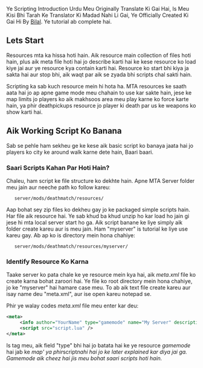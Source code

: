 Ye Scripting Introduction Urdu Meu Originally Translate Ki Gai Hai, Is Meu Kisi Bhi Tarah Ke Translator Ki Madad Nahi Li Gai, Ye Officially Created Ki Gai Hi By [[/User:Bilal.md|Bilal]]. Ye tutorial ab complete hai.
==Lets Start==

Resources mta ka hissa hoti hain. Aik resource main collection of files hoti hain, plus aik meta file hoti hai jo describe karti hai ke kese resource ko load kiye jai aur ye resource kya contain karti hai. Resource ko start bhi kiya ja sakta hai aur stop bhi, aik waqt par aik se zyada bhi scripts chal sakti hain.

Scripting ka sab kuch resource mein hi hota ha. MTA resources ke saath aata hai jo ap apne game mode meu chahain to use kar sakte hain, jese ke map limits jo players ko aik makhsoos area meu play karne ko force karte hain, ya phir deathpickups resource jo player ki death par us ke weapons ko show karti hai.
{{tip|Lua scripting ke liye ap ka first step lua editor hona chahiye. Ye scripting ko bohat easy bana deta hai. Ham recommend in ko karte hain, [http://www.sublimetext.com/ Sublime Text], [http://notepad-plus.sourceforge.net/uk/site.htm Notepad++] or [http://luaedit.sourceforge.net/ LuaEdit]. Aik aur unofficial mta sa script editor bhi hai [[/MTASE.md|MTA Script Editor]].}}

==Aik Working Script Ko Banana==
Sab se pehle ham sekheu ge ke kese aik basic script ko banaya jaata hai jo players ko city ke around walk karne dete hain, Baari baari.
===Saari Scripts Kahan Par Hoti Hain?===
Chaleu, ham script ke file structure ko dekhte hain. Apne MTA Server folder meu jain aur neeche path ko follow kareu:

	server/mods/deathmatch/resources/

Aap bohat sey zip files ko dekheu gay jo ke packaged simple scripts hain. Har file aik resource hai. Ye sab khud ba khud unzip ho kar load ho jain gi jese hi mta local server start ho ga. Aik script banane ke liye simply aik folder create kareu aur is meu jain. Ham "myserver" is tutorial ke liye use kareu gay.
Ab ap ko is directory mein hona chahiye: 

	server/mods/deathmatch/resources/myserver/

===Identify Resource Ko Karna===
Taake server ko pata chale ke ye resource mein kya hai, aik ''meta.xml'' file ko create karna bohat zaroori hai. Ye file ko root directory mein hona chahiye, jo ke "myserver" hai hamare case meu. To ab aik text file create kareu aur isay name deu "meta.xml", aur ise open kareu notepad se.

Phir ye walay codes ''meta.xml'' file meu enter kar deu:
<syntaxhighlight lang="xml">
<meta>
     <info author="YourName" type="gamemode" name="My Server" description="My first MTA server" />
     <script src="script.lua" />
</meta>
</syntaxhighlight>
Is ''<info />'' tag meu, aik field "type" bhi hai jo batata hai ke ye resource ''gamemode'' hai jab ke ''map' ya phir ''script'' nahi hai jo ke later explained kar diya jai ga. Gamemode aik cheez hai jis meu bohat saari scripts hoti hain.
''<script />'' tag batata hai ke is script meu konsi files hain, jo ke ham agge banaain gay.
===Aik Simple Script Ko Banana===
Is baat ka khyaal rakheu ke ''<script />'' tag aik aur .lua file ke andar nahi hota, ye ussi directory mein hota hai jahan par meta.xml hota hai. Ab ap ye code ko copy aur paste kar sakte hain script.lua mein.
<syntaxhighlight lang="lua">
local spawnX, spawnY, spawnZ = 1959.55, -1714.46, 10
function joinHandler()
	spawnPlayer(source, spawnX, spawnY, spawnZ)
	fadeCamera(source, true)
	setCameraTarget(source, source)
	outputChatBox("Welcome to My Server", source)
end
addEventHandler("onPlayerJoin", getRootElement(), joinHandler)
</syntaxhighlight>
Ye script ap ko coordinate (x, y, z) pe saw kare gi, jab ap game ko join kareu gay. Is baat ka khyaal rahe ke ''fadecamera'' function zaroor hona chahiye warna ap ko sirf black screen hi dikhai de gi. Is ke saath saath ap camera target bhi set karna ho ga, warna saare players sirf sky ko hi dekh paain ge.

''source'' variable batata hai ke kis ne event ko trigger kiya hai. Jab koi player join karta hai, ap is code ko ye pata lagane ke liye use kar sakte hain ke kis ne join kiya hai. So ye spawn hameu kisi random player pe nahi kare gi.

Agar ham gor se dekhey [[/addEventHandler.md|addEventHandler]] ko, to ap ko 3 cheezeu nazar aain gi, 'onPlayerJoin', jo batata hai jab event ko trigger kiya jaata hai. 'getRootElement()', jo batata hai ke kya/kis par ye trigger kiya jaa sakta hai. Aur 'joinHandler' jo batata hai ke konsa function trigger ho ga jab ham event ko trigger kareu gay. Aur details agge explain ki jain gi aik aur example main, ab ham server ko start karte hain aur script ko try karte hain!

===Script Ko Chalana===
Server ko start karne ke liye, ap ko simply chalana hai excutable jo ke server directory main hai. Stats ki list sab se pehle show ho gi, is baat ka khyaal rakheu ke port number, ap ko game join karne ke liye chahiye ho ga. Phir server saari resources ko load kar leta hai aur phir "Ready to accept connections!"
Connect karne se pehle, ap ko gamemode run karna bohat zaroori hai. Type kareu "start myserver" aur enter press kareu. Server gamemode ko start kar de ga jo ap ne abhi banaya, aur ab se koi errors aur warnings bhi show kare ga. Ab ap MTA ko start kareu, aur "Quick Connect" main apnay IP adress se connect kareu. Agar sab kuch theek hota hai, kuch der baad ap ka character streets pe walk kar raha ho ga Los Santos ki.

Ab aage ham command daleu gay jo players vehicle ko spawn karne ke liye use kar sakte hain apne position pe. Ap shaid is ko skip kar deu aur check kareu [[/Map_manager.md|Map Manager]], jo is tutorial ko continue karta hai. Is tutorial ki aik aur branch bhi hai, [[/Introduction to Scripting GUI.md|Introduction to Scripting GUI]], ap is ko follow kar sakte hain aur pata chala sakte hain ke kese MTA Graphical User Interface MTA meu draw ki jaati hai aur kese script ki jaati hai.

==Aik Simple Command Ko Banana==
Chaleu ham dobarah ''script.lua'' content meu jaate hain. Jese ke ooper mention kiya, ham chahtay hain ke command par hamaray saath aik vehicle spawn go, sab se pehle hameu aik function banana ho ga, jis ko ham call kareu ge aur aik command handler jo command ko create karta hai.

<syntaxhighlight lang="lua">
-- Function ko banain, jo command handler ko call karta hai in arguments sey: thePlayer, command, vehicleModel
function createVehicleForPlayer(thePlayer, command, vehicleModel)
   -- Vehicle ko banana aur doosri cheezeu.
end

-- Command handler ko banana.
addCommandHandler("createvehicle", createVehicleForPlayer)
</syntaxhighlight>
''Note: Function names click able hote hain wiki par, in ko click kareu in ke baare meu information haasil karne ke liye''

====Command Handlers Ke Baare Meu====
Pehla argument command handler ke baare meu command ka name hai jo ke player ko enter karne ke liye allow kare gi. Doosra argument function hai jo ye call kare ga, is case meu ''createVehicleForPlayer''
Agar ap ka already scripting meu experience hai, ap ko is tarah ke function ke baare meu pata ho ga:
<syntaxhighlight lang="lua">
functionName(argument1, argument2, argument3, ..)
</syntaxhighlight>
<syntaxhighlight lang="lua">
functionName(thePlayer, commandName, argument3, ..)
</syntaxhighlight>
Agar ham gor se dekheu above example ko, ham dekh sakhte hain argument1 jo ke thePlayer hai aur argument2 commandName hai. thePlayer woh hai jis ne command ko type kiya ho ga. Isi liye ap jo bhi isay kaheu, variable contain kare ga player jis ne is command ko activate kiya ho ga. commandName woh hai jo player ne type ki ho gi. Agar woh type kareu "/greet", ye argument contain kare ga "greet". Argument 3 aik extra line hai jo ham ne type ki hai. Ham is ke baare meu seekheu ge thora sa aage. Is ko naa bhooleu ke first 2 arguments, standard arguments hain, lekin ap is ko koi bhi name de sakte hain.

Ham ne call kiya [[/addCommandHandler.md|addCommandHandler]] ko is way mein aur jab se ''createVeicleForPlayer'' aik function hai, ye bhi us tareeqay se call kiya jaa sakta hai. Lekin ham us ke liye command handler use kar rahe hain, jo ke aik similar manner meu isse call karta hai.
Aik example: Koi type karta hai "createvehicle 468" game meu, console meu Sanchez ko spawn karne ke liye, Command handler call karta hai createVehicleForPlayer function ko, jese ''''if'''' ham code ke is line ko script meu leu gay:
<syntaxhighlight lang="lua">
createVehicleForPlayer(thePlayer,"createvehicle","468") -- thePlayer player element hai, woh jis ne ye command type ki.
</syntaxhighlight>
Jese ke ham dekh sakte hain, ye bohat se parameters provide karta hai: woh player jis ne is command ko call ki, woh command jo us ne enter ki aur text us ke baad jo us ko dikha, is case meu "468" vehicle id hai Sanchez ki. Pehle 2 parameters sae hain all command handlers ke saath, jo ke aap read kar sakte hain [[/addEventHandler.md|addEventHandler]] page par. Is fact ke liye, aap ko at least 2 parameters ko define karna hota hai jo ap us ke baad use karte hain.

''Note: Aap ko command handler ko add karna hota hai, handler function ko define karne ke baad, warne ye isse find nahi kar paai ga.''

====Function Ko Write Karna====
Function ko fill karne ke liye, jo ham ne banaya, hameu sochna pare ga ke hameu kya karna hai:
* Player ki position ka pata chalana hai, taake hameu pata ho ke ham ne vehicle ko kahan spawn karna hai (Ham chahtay hain ke vehicle player ke saath spawn ho)
* Calucate position ko karna zaroori hai jahan par ham ne vehicle ko spawn karna hai. (Ham nahi chahtay ke vehicle player ke ooper spawn ho)
* Vehicle ko spawn karna hai.
* Check karna hai ke vehicle spawn hua hai ke nahi, aur aik message ko output karna hai.

Apne goals ko achieve karne ke liye, hameu bohat se functions use karne pareu gay. Functions ko find karne ke liye, hameu visit karna chahiye [[/Scripting_Functions.md|Sserver Functions List]] Sab se pehle hameu aik function chahiye player ki position ka pata lagaane ke liye. Jab se players elements hain, ham sab se pehle jump karte hain '''Element functions''' jahan par hameu pata chalta hai [[/getElementPosition.md|getElementPosition]] function ke baate meu. Function name ko click karne ke baad, hameu function ki description pata chal jai gi. Wahan par ham syntax dekh sakte hain, ye kya return karti hai aur usually aik example. Syntax hameu batata hai ke kon se arguments ham kar sakte hain aur karne hain submit.
[[/getElementPosition.md|getElementPosition]] ke liye syntax ye hai:
<syntaxhighlight lang="lua">
float, float, float getElementPosition ( element theElement )
</syntaxhighlight>

Ye 3 ''float'' function name ke front meu jo hain, ye return type hain. Is case meu, is ka matlab ye hai ke ye function 3 floating point numbers ko return karta hai. (x, y aur z), ap un arguments ko dekh sakte hain jo ap ne submit karne hain. Is case meu sirf element jis ki position ap janana chahtay hain, woh hamari example meu player hai.
<syntaxhighlight lang="lua">
function createVehicleForPlayer(thePlayer, command, vehicleModel)
	-- get the position and put x, y, z variables.
	-- (local ka matlab hai, variables jo only hote hain current scope main, is case meu, the function)
	local x,y,z = getElementPosition(thePlayer)
end
</syntaxhighlight>

Aage ham ye pakka karna chahtay hain ke ye vehicle player ke ooper spawn na ho, is liye ham 5 units add kareu gay ''x'' variable meu, jo vehicle ko player kay east main spawn kare ga.

<syntaxhighlight lang="lua">
function createVehicleForPlayer(thePlayer, command, vehicleModel)
	local x,y,z = getElementPosition(thePlayer) -- Player ki position ko pata chalanay key liye ye use hota hai.
	x = x + 5 -- 5 units ko add karna hai x meu.
end
</syntaxhighlight>

Ab hameu aik aur function chahiye jis se aik vehicle spawn ho. Isi liye, aik baar phir ham search kareu gay [[/Scripting_Functions.md|Server Functions List]] Jab se ham vehicles kay baare meu baat kar rahe hain, '''Vehicle functions''' section meu, ham choose kareu gay [[/createVehicle.md|createVehicle]] ko. Is function kay syntax meu, hamaray paas sirf aik return type hai, jo ke zyada common hai. Hum ne ye bhi dekha ke kuch arguments [ ] se close huay hain, matlab ye optional hain.
Hamaray paas already woh saare arguments hain jo hameu [[/createVehicle.md|createVehicle]] ke liye chahiyain, hamaray function meu. Woh position jo ham ne abhi calculate ki ''x, y, z'' variables main, aur model id jo ham ne provice ki thi command ke through ("createvehicle 468") aur ham function ko access kar sakte hain as ''vehicleModel'' variable.
<syntaxhighlight lang="lua">
function createVehicleForPlayer(thePlayer, command, vehicleModel)
	local x,y,z = getElementPosition(thePlayer) -- get the position of the player
	x = x + 5 -- add 5 units to the x position
	-- create the vehicle and store the returned vehicle element in the ''createdVehicle'' variable
	local createdVehicle = createVehicle(tonumber(vehicleModel),x,y,z)
end
</syntaxhighlight>

Of course ye code ko improve kiya jaa sakta hai bohat say ways mein, lekin ham aik check banana chahtay hain ke ye vehicle create hui thi ya nahi. Jese ke ham read kar sakte hain [[/createVehicle.md|createVehicle]] page par, '''Returns''' ke neeche, function return hota hai, ''false'', jab ye vehicle ko create nahi kar paya tha. Hum ''createVehicle'' variable ki value ko check karte hain.

Ab hamare paas poori complete script hai:
<syntaxhighlight lang="lua">
function createVehicleForPlayer(thePlayer, command, vehicleModel)
	local x,y,z = getElementPosition(thePlayer) -- get the position of the player
	x = x + 5 -- add 5 units to the x position
	local createdVehicle = createVehicle(tonumber(vehicleModel),x,y,z)
	-- check if the return value was ''false''
	if (createdVehicle == false) then
		-- if so, output a message to the chatbox, but only to this player.
		outputChatBox("Failed to create vehicle.",thePlayer)
	end
end
addCommandHandler("createvehicle", createVehicleForPlayer)
</syntaxhighlight>

Jese ke ap ko pata hai, ham ne aik naya function introduce kiya hai [[/outputChatBox.md|outputChatBox]].Ap ab functions ke documentation pages ko khud dekh sakte hain.Zyada advanced scripting kay liye, check kareu [[/Map_manager.md|Map Manager]].
==Ap Ko Kya Pata Hona Chahiye==
Ap ne pehle hi resources, command handlers aur functions ko find karne ke baare meu parha hai documentation kay first paragraph mein. Lekin abhi bohat kuch learn karna rahta hai. Ye section ap ko short overview de ga in cheezou kay baate meu, aur related links ko bhi add kiya jai ga.
===Clientside Aur Serverside Scripts=== 
Shaid ap ne kabhi (server/cilent) kay baare meu suna ho mta sa wiki par. MTA ki kuch coding server sided karni parti hai aur kuch cilent sided. Jese ke aik GUI - Graphical User Interface, kuch cilent sided is liye hoti hain kyun ke woh cilent sided zyada behtar cilentsided kaam karti hain, ya phir server sided sahi tarha kaam nahi karti hain. Lekin zyada tar functions mta ke server sided hi kaam karte hain.

Zyada tar scripts jo ap banin gay jese ke gamemodes, maps, server sided hi hon gi, jese ke ham ne likhi thi first section mein. Agar kuch server side kaam nahi karta, to ap ko us ko cilent sided banana ho ga. Cilent Sided script kay liye aap ko ordinary script file create karni ho gi, jis ko ap name deu gay ''cilent.lua'' aur is ko meta meu bhi add kareu gey, is tarah:
<syntaxhighlight lang="xml">
<script src="client.lua" type="client" />
</syntaxhighlight>
''type'' ko agar aap add nahi kareu gey to woh automatically server side ban jai ga, is liye a ko batana parhey ga ke ye cilent sided script hai meta.xml meu. Cilent sided script download ho jai gi player ke computer meu jab woh join kare ga server ko. Is ke baare meu parhein zyada idhar [[/Client side scripts.md|Client side scripts]].

===Mushkil Resources Ke Baare Meu===
Pechla section meu briefly explain kar diya hai ke cilent sided scripts ko kese add karte hain resource mein, lekin abhi bohat kuch possible hai. Jese ke ooper bataya, ham kisi bhi tarha ki resource bana sakte hain. Chaleu kuch theortical resources ko dekhte hain. ''meta.xml'' ko dekh kar hameu pata chalta hai ke ye resource kya kar sakti hai.

====Pehle Example - Utility Script====
<syntaxhighlight lang="xml">
/admin_commands
	/meta.xml
	/commands.lua
	/client.lua
</syntaxhighlight>
<syntaxhighlight lang="xml">
<meta>
	<info author="Someguy" description="admin commands" />
	<script src="commands.lua" />
	<script src="client.lua" type="client" />
</meta>
</syntaxhighlight>

* ''commands.lua'' admin commands provide karti hai, jese ban karna player ko, mute karna ya kuch aur jo admins kar sakte hain.
* ''client.lua'' aik gui provide karti hai jahan se ham actions ko perfom zyada asaani se kar paate hain.

Ye aik example hai jo har waqt run ho rahi hoti hai, aur ye bohat useful hai poorey game mode experience mein aur ye gameplay ke doraan interfere bhi nahi karti, jab tak koi admin action ko perform nahi karta.

====Doosri Example - Aik Gamemode====
<syntaxhighlight lang="xml">
/counterstrike
	/meta.xml
	/counterstrike.lua
	/buymenu.lua
</syntaxhighlight>
<syntaxhighlight lang="xml">
<meta>
	<info author="Someguy" description="Counterstrike remake" type="gamemode" />
	<script src="counterstrike.lua" />
	<script src="buymenu.lua" type="client" />
</meta>
</syntaxhighlight>

*  ''counterstrike.lua'' contain karta hai neeche diye gayi huay features:
** Players ko allow karti hai ke woh apni team ko choose kar paiin.
** Players ko weapons deti hai, targets aur instructions bhi deti hai.
** Game rules ko define karti hai, example ke tor par kab round end hota hai aur kya hota hai jab player mar jata hai.
** .. aur shaid more features.
* ''buymenu.lua'' aik cilentside script hai jo aik menu ko create karti hai weapons ko buy karne ke liye.

Is example ko game mode kehte hain, jab se ye sirf gameplay se interfere nahi karti, balke rules ko define bhi karti hai. ''type'' batata hai ke ye example work kari hai [[/Map manager.md|Map manager]] kay saath.
Is ka ye bhi matlab hai ke ye game mode map kay bagair nahi work karta. Gamemode ko hamesha generic hona chahiye. Next example meu aik map start hota hai.

====Teesri Example - Aik Map====
<syntaxhighlight lang="xml">
/cs-airport
	/meta.xml
	/airport.map
	/airport.lua
</syntaxhighlight>
<syntaxhighlight lang="xml">
<meta>
	<info author="Someguy" description="Counterstrike airport map" type="map" gamemodes="counterstrike" />
	<map src="airport.map" />
	<script src="airport.lua" />
</meta>
</syntaxhighlight>

* ''airport.map'' XML file information provide karti hai map ke baare meu.
** Players ko kahan spawn hona chahiye, konse weapons meu hona chahiye.
** Targets konse hain.
** Weather, World Time, Timelimit
** Vehicles ko provide karna.
* ''airport.lua'' shaid contain kareu map-specific cheezeu, jin meu shaid hon:
** Kuch cheez ka explode hona agar kuch specific hota hai.
** Custom objects ko banana ya move karna.
** Aur kuch jo ap soch sakte hain..
Jese ke ap dekh sakte hain ke ''type'' badal gaya hai 'map' meu, jo hameu bata raha hai ke [[/Map manager.md|Map manager]] resource aik map hai, jab ke ''gamemodes'' bata raha hai ke ye map valid hai, game mode is example ke ooper hai.
Shaid ap ko ye kuch surprise lage kyun ke aik aur script bhi hai mao resource main. Ofcourse ye necessarily map meu nahi chahiye, lekin ye bohat se possibilities ko open kar deti hai map makers kay liye, ke woh apna world bana paiin.
The ''airport.map'' file might look similiar to this:
<syntaxhighlight lang="xml">
<map mode="deathmatch" version="1.0">
	<terrorists>
		<spawnpoint posX="2332.23" posY="-12232.33" posZ="4.42223" skins="23-40" />
	</terrorists>
	<counterterrorists>
		<spawnpoint posX="2334.23443" posY="-12300.233" posZ="10.2344" skins="40-50" />
	</counterterrorists>

	<bomb posX="23342.23" posY="" posZ="" />
	
	<vehicle posX="" posY="" posZ="" model="602" />	
	<vehicle posX="" posY="" posZ="" model="603" />	
</map>
</syntaxhighlight>

Jab koi game mode start hota hai aik map ke saath, map resource khud ba khud start ho jati hai map manager ki waja se aur ye jo information contain karti hai, woh game mode read kar sakta hai. Jab koi map badalta hai, pehle wala map stop ho jata hai aur naya start ho jata hai, zyada explanation ke liye visit kareu [[/Writing Gamemodes.md|Writing Gamemodes]] page ko.

===Events===
Events kuch aise cheezeu hain jo mta ko batati hain un cheezou ke baare meu jo hoti hain. Jese ke jab koi player mar jata hai, [[/onPlayerWasted.md|onPlayerWasted]] event ko trigger kiya jaata hai. Agar hameu koi action ko perforum karna hai jab koi player mar jaata hai, ap ko apne aap ko tyaar rakhna hai aik command handler ko dalne ke liye, jese ke is meu hai [[/#Aik_Working_Script_Ko_Banana.md|Sab Se Pehla Chapter]].

Ye example aik message output kare gi us player ke naam se jo marra ho ga:
<syntaxhighlight lang="lua">
function playerDied(totalAmmo, killer, killerWeapon, bodypart)
	outputChatBox(getPlayerName(source).." died!")
end
addEventHandler("onPlayerWasted",getRootElement(),playerDied)
</syntaxhighlight>

Documentation page Events ka batata hai ke parameters pass kiye jaate hain handler function pe, Is se milta julta aik [[/#Command_Handlers_Ke_Baare_Meu.md|Command Handlers]] har event aik doosre se different hota hai. Aik aur important point hai ''source'' variable, jo ke handler functions meu exist karta hai. Is ko parameter list meu add karne ki koi zaroorat nahi, lekin fir bhi ye exist karta hai. Player events ke liye, (Ooper Example), ye player element hai. Aik aur example ke liye, ap dekh sakte hain pehla section aik idea ke liye ke ''source'' kis tarha use hota hai.

==Yahan Se Ab Kahan Jain?==
Ab ap ko mta ki basic scripting ka pata chal chuka ho gaya ho ga aur thora sa documentation ke baare meu bhi. [[/Main Page.md|Main Page]] zyada information ke baare meu links deta hai, tutorials jo ap ko allow karte hain ke ap zyada acha learn kar sakeu.
{{note|Yahan se, ham recommend karte hain ke ap [[/debugging.md|debugging]] tutorial parheu. Ache debugging skills necessity hote hain jab ap scripts ko bana rahe hote hain. Ham ap ko [[/predefined variables list.md|predefined variables list]] ko parhne ki advice bhi dete hain, ye ap ko certain tasks meu help kare ga.
'''See also:'''
* [[/Advanced Topics.md|Advanced Topics]]
* [[/OOP_Introduction.md|OOP English Scripting Introduction]]
[[/es:Introducción a la Programación.md|es:Introducción a la Programación]]
[[/it:Introduzione allo scripting.md|it:Introduzione allo scripting]]
[[/nl:Scripting_introductie.md|nl:Scripting_introductie]]
[[/pt-br:Introdução ao Scripting.md|pt-br:Introdução ao Scripting]]
[[/ru:Scripting Introduction.md|ru:Scripting Introduction]]
[[/ar:مقدمه_في_البرمجه.md|ar:مقدمه_في_البرمجه]]
[[/zh-cn:脚本编写介绍.md|zh-cn:脚本编写介绍]]
[[/Category:Tutorials.md|Category:Tutorials]]